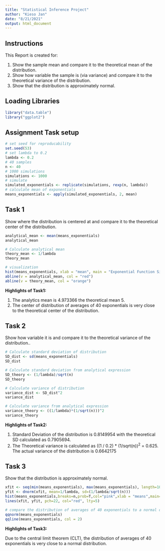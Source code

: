 ```yaml
---
title: "Statistical Inference Project"
author: "Kieso Jan"
date: "8/21/2021"
output: html_document
---
```



## Instructions

This Report is created for:

1. Show the sample mean and compare it to the theoretical mean of the distribution.
2. Show how variable the sample is (via variance) and compare it to the theoretical variance of the distribution.
3. Show that the distribution is approximately normal.

## Loading Libraries

```r
library("data.table")
library("ggplot2")
```

## Assignment Task setup

```r
# set seed for reproducability
set.seed(53)
# set lambda to 0.2
lambda <- 0.2
# 40 samples
n <- 40
# 1000 simulations
simulations <- 1000
# simulate
simulated_exponentials <- replicate(simulations, rexp(n, lambda))
# calculate mean of exponentials
means_exponentials <- apply(simulated_exponentials, 2, mean)
```

## Task 1
Show where the distribution is centered at and compare it to the theoretical center of the distribution.

```r
analytical_mean <- mean(means_exponentials)
analytical_mean
```

```r
# Calculate analytical mean
theory_mean <- 1/lambda
theory_mean
```

```r
# visualization
hist(means_exponentials, xlab = "mean", main = "Exponential Function Simulations", col = "darkslategray4")
abline(v = analytical_mean, col = "red")
abline(v = theory_mean, col = "orange")

```

**Highlights of Task1:**

1. The analytics mean is 4.973366 the theoretical mean 5.
2. The center of distribution of averages of 40 exponentials is very close to the theoretical center of the distribution.

## Task 2

Show how variable it is and compare it to the theoretical variance of the distribution.. 

```r
# Calculate standard deviation of distribution
SD_dist <- sd(means_exponentials)
SD_dist
```

```r
# Calculate standard deviation from analytical expression
SD_theory <- (1/lambda)/sqrt(n)
SD_theory
```

```r
# Calculate variance of distribution
variance_dist <- SD_dist^2
variance_dist
```

```r
# Calculate variance from analytical expression
variance_theory <- ((1/lambda)*(1/sqrt(n)))^2
variance_theory
```

**Highlights of Task2:**

1. Standard Deviation of the distribution is 0.8149954 with the theoretical SD calculated as 0.7905694. 
2. The Theoretical variance is calculated as ((1 / 0.2) * (1/sqrt(n))<sup>2</sup> = 0.625. The actual variance of the distribution is 0.6642175

## Task 3
Show that the distribution is approximately normal.

```r
xfit <- seq(min(means_exponentials), max(means_exponentials), length=100)
yfit <- dnorm(xfit, mean=1/lambda, sd=(1/lambda/sqrt(n)))
hist(means_exponentials,breaks=n,prob=T,col="pink",xlab = "means",main="Density of means",ylab="density") 
lines(xfit, yfit, pch=22, col="red", lty=5)
```

```r
# compare the distribution of averages of 40 exponentials to a normal distribution
qqnorm(means_exponentials)
qqline(means_exponentials, col = 2)
```

**Highlights of Task3:**

Due to the central limit theorem (CLT), the distribution of averages of 40 exponentials is very close to a normal distribution.

